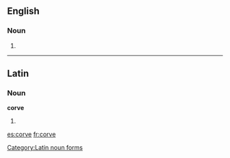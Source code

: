 ==English==

===Noun===
{{en-noun}}

# {{alternative form of|corf|lang=en}}

{{Webster 1913}}

----

==Latin==

===Noun===
'''corve''' {{g|m}}

# {{inflection of|corvus||voc|s|lang=la}}

[[Category:Latin noun forms]]

[[es:corve]]
[[fr:corve]]